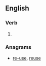 ==English==

===Verb===
{{infl|en|verb}}

# {{obsolete spelling of|[[serve]]}}

===Anagrams===
* [[re-use#English|re-use]], [[reuse#English|reuse]]